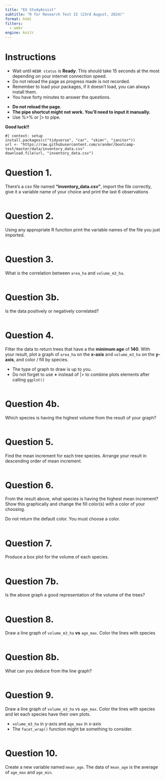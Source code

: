 ```yaml
---
title: "EU StudyAssist"
subtitle: "R for Research Test II (23rd August, 2024)"
format: html
filters:
  - webr
engine: knitr
---
```



# Instructions
-   Wait until `WEBR status` is **Ready**. This should take 15 seconds at the most depending on your internet connection speed.
-   Do not reload the page as progress made is not recorded.
-   Remember to load your packages, if it doesn't load, you can always install them.
-   You have forty minutes to answer the questions.

:::{.callout-important}
-   **Do not reload the page.**
-   **The pipe shortcut might not work. You'll need to input it manually.**
-   Use %>% or |> to pipe.
:::

 **Good luck!!**

```webr-r
#| context: setup
install.packages(c("tidyverse", "car", "skimr", "janitor"))
url <- "https://raw.githubusercontent.com/xrander/bootcamp-test/master/data/inventory_data.csv"
download.file(url, "inventory_data.csv")
```

# Question 1.

There's a csv file named **"inventory_data.csv"**, import the file correctly, give it a variable name of your choice and print the last 6 observations

```webr-r
```

# Question 2.

Using any appropriate R function print the variable names of the file you just imported.

```webr-r
```

# Question 3.

What is the correlation between `area_ha` and `volume_m3_ha`.

```webr-r
```

# Question 3b.

Is the data positively or negatively correlated?

```webr

```


# Question 4.

Filter the data to return trees that have a the **minimum age** of **140**. With your result, plot a graph of `area_ha` on the **x-axis** and `volume_m3_ha` on the **y-axis**, and color / fill by species. 

:::{.callout-note appearance="minimal"}
-   The type of graph to draw is up to you.
-   Do not forget to use **+** instead of |> to combine plots elements after calling `ggplot()`
:::

```webr-r

```

# Question 4b.

Which species is having the highest volume from the result of your graph?


```webr

```

# Question 5.

Find the mean increment for each tree species. Arrange your result in descending order of mean increment.

```webr-r

```

# Question 6.

From the result above, what species is having the highest mean increment? Show this graphically and change the fill color(s) with a color of your choosing. 

:::{.callout-warning}
Do not return the default color. You must choose a color.
:::

```webr-r
```


# Question 7.

Produce a box plot for the volume of each species.
```webr-r
```

# Question 7b.

Is the above graph a good representation of the volume of the trees?

```webr-r

```

# Question 8.

Draw a line graph of `volume_m3_ha` **vs** `age_max`. Color the lines with species
```webr-r
```

# Question 8b.

What can you deduce from the line graph?

```webr-r

```

# Question 9.

Draw a line graph of `volume_m3_ha` vs `age_max`. Color the lines with species and let each species have their own plots.

:::{.callout-tip}
-   `volume_m3_ha` in y-axis and `age_max` in x-axis
-   The `facet_wrap()` function might be something to consider.
:::


```webr-r

```

# Question 10.

Create a new variable named `mean_age`. The data of `mean_age` is the average of `age_max` and `age_min`. 

```webr-r
```